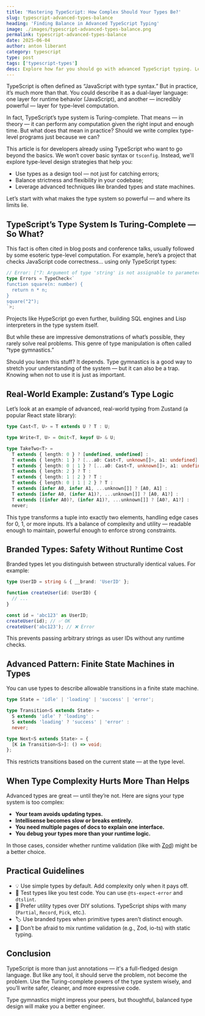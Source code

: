 ```yaml
---
title: 'Mastering TypeScript: How Complex Should Your Types Be?'
slug: typescript-advanced-types-balance
heading: 'Finding Balance in Advanced TypeScript Typing'
image: ./images/typescript-advanced-types-balance.png
permalink: typescript-advanced-types-balance
date: 2025-06-04
author: anton liberant
category: typescript
type: post
tags: ['typescript-types']
desc: Explore how far you should go with advanced TypeScript typing. Learn when complexity adds value and when it just adds confusion. Examples included.
---
```


TypeScript is often defined as “JavaScript with type syntax.” But in practice, it’s much more than that. You could describe it as a dual-layer language: one layer for runtime behavior (JavaScript), and another — incredibly powerful — layer for type-level computation.

In fact, TypeScript’s type system is Turing-complete. That means — in theory — it can perform any computation given the right input and enough time. But what does that mean in practice? Should we write complex type-level programs just because we can?

This article is for developers already using TypeScript who want to go beyond the basics. We won’t cover basic syntax or `tsconfig`. Instead, we'll explore type-level design strategies that help you:

- Use types as a design tool — not just for catching errors;
- Balance strictness and flexibility in your codebase;
- Leverage advanced techniques like branded types and state machines.

Let’s start with what makes the type system so powerful — and where its limits lie.

## TypeScript’s Type System Is Turing-Complete — So What?

This fact is often cited in blog posts and conference talks, usually followed by some esoteric type-level computation. For example, here’s a project that checks JavaScript code correctness… using only TypeScript types:

```ts 
// Error: ["7: Argument of type 'string' is not assignable to parameter of type 'number'."]
type Errors = TypeCheck<`
function square(n: number) {
  return n * n;
}
square("2");
`>;
```

Projects like HypeScript go even further, building SQL engines and Lisp interpreters in the type system itself.

But while these are impressive demonstrations of what’s possible, they rarely solve real problems. This genre of type manipulation is often called “type gymnastics.”

Should you learn this stuff? It depends. Type gymnastics is a good way to stretch your understanding of the system — but it can also be a trap. Knowing when not to use it is just as important.

## Real-World Example: Zustand’s Type Logic

Let’s look at an example of advanced, real-world typing from Zustand (a popular React state library):

```ts 
type Cast<T, U> = T extends U ? T : U;

type Write<T, U> = Omit<T, keyof U> & U;

type TakeTwo<T> =
  T extends { length: 0 } ? [undefined, undefined] :
  T extends { length: 1 } ? [...a0: Cast<T, unknown[]>, a1: undefined] :
  T extends { length: 0 | 1 } ? [...a0: Cast<T, unknown[]>, a1: undefined] :
  T extends { length: 2 } ? T :
  T extends { length: 1 | 2 } ? T :
  T extends { length: 0 | 1 | 2 } ? T :
  T extends [infer A0, infer A1, ...unknown[]] ? [A0, A1] :
  T extends [infer A0, (infer A1)?, ...unknown[]] ? [A0, A1?] :
  T extends [(infer A0)?, (infer A1)?, ...unknown[]] ? [A0?, A1?] :
  never;
```

This type transforms a tuple into exactly two elements, handling edge cases for 0, 1, or more inputs. It’s a balance of complexity and utility — readable enough to maintain, powerful enough to enforce strong constraints.

## Branded Types: Safety Without Runtime Cost

Branded types let you distinguish between structurally identical values. For example:

```ts 
type UserID = string & { __brand: 'UserID' };

function createUser(id: UserID) {
  // ...
}

const id = 'abc123' as UserID;
createUser(id); // ✅ OK
createUser('abc123'); // ❌ Error
```

This prevents passing arbitrary strings as user IDs without any runtime checks.

## Advanced Pattern: Finite State Machines in Types

You can use types to describe allowable transitions in a finite state machine.

```ts 
type State = 'idle' | 'loading' | 'success' | 'error';

type Transition<S extends State> =
  S extends 'idle' ? 'loading' :
  S extends 'loading' ? 'success' | 'error' :
  never;

type Next<S extends State> = {
  [K in Transition<S>]: () => void;
};
```

This restricts transitions based on the current state — at the type level.

## When Type Complexity Hurts More Than Helps

Advanced types are great — until they’re not. Here are signs your type system is too complex:

- **Your team avoids updating types.**
- **Intellisense becomes slow or breaks entirely.**
- **You need multiple pages of docs to explain one interface.**
- **You debug your types more than your runtime logic.**

In those cases, consider whether runtime validation (like with [Zod](https://zod.dev/)) might be a better choice.

## Practical Guidelines

- 💡 Use simple types by default. Add complexity only when it pays off.
- 🧪 Test types like you test code. You can use `@ts-expect-error` and `dtslint`.
- 🧰 Prefer utility types over DIY solutions. TypeScript ships with many (`Partial`, `Record`, `Pick`, etc.).
- 🏷️ Use branded types when primitive types aren't distinct enough.
- 🔀 Don’t be afraid to mix runtime validation (e.g., Zod, io-ts) with static typing.

## Conclusion
TypeScript is more than just annotations — it's a full-fledged design language. But like any tool, it should serve the problem, not become the problem. Use the Turing-complete powers of the type system wisely, and you’ll write safer, cleaner, and more expressive code.

Type gymnastics might impress your peers, but thoughtful, balanced type design will make you a better engineer.